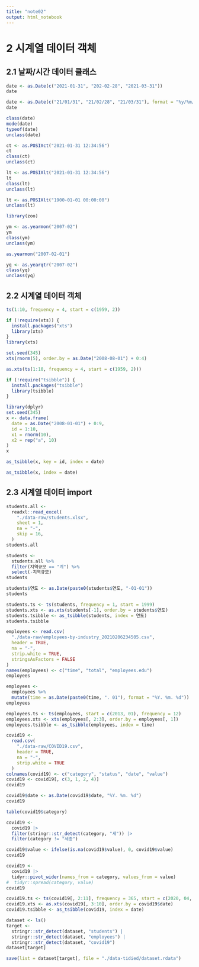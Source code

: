 ```yaml
---
title: "note02"
output: html_notebook
---
```


# 2 시계열 데이터 객체

## 2.1 날짜/시간 데이터 클래스

```r
date <- as.Date(c("2021-01-31", "202-02-28", "2021-03-31"))
date
```

```r
date <- as.Date(c("21/01/31", "21/02/28", "21/03/31"), format = "%y/%m/%d")
date
```

```r
class(date)
mode(date)
typeof(date)
unclass(date)
```

```r
ct <- as.POSIXct("2021-01-31 12:34:56")
ct
class(ct)
unclass(ct)
```

```r
lt <- as.POSIXlt("2021-01-31 12:34:56")
lt
class(lt)
unclass(lt)
```

```r
lt <- as.POSIXlt("1900-01-01 00:00:00")
unclass(lt)
```

```r
library(zoo)
```

```r
ym <- as.yearmon("2007-02")
ym
class(ym)
unclass(ym)
```

```r
as.yearmon("2007-02-01")
```

```r
yq <- as.yearqtr("2007-02")
class(yq)
unclass(yq)
```

## 2.2 시계열 데이터 객체

```r
ts(1:10, frequency = 4, start = c(1959, 2))
```

```r
if (!require(xts)) {
  install.packages("xts")
  library(xts)
}
library(xts)
```

```r
set.seed(345)
xts(rnorm(5), order.by = as.Date("2008-08-01") + 0:4)
```

```r
as.xts(ts(1:10, frequency = 4, start = c(1959, 2)))
```

```r
if (!require("tsibble")) {
  install.packages("tsibble")
  library(tsibble)
}
```

```r
library(dplyr)
set.seed(345)
x <- data.frame(
  date = as.Date("2008-01-01") + 0:9,
  id = 1:10,
  x1 = rnorm(10),
  x2 = rep("a", 10)
)
x
```

```r
as_tsibble(x, key = id, index = date)
```

```r
as_tsibble(x, index = date)
```

## 2.3 시계열 데이터 import

```r
students.all <-
  readxl::read_excel(
    "./data-raw/students.xlsx",
    sheet = 1,
    na = "-",
    skip = 16,
  )
students.all
```

```r
students <-
  students.all %>%
  filter(지역규모 == "계") %>%
  select(-지역규모)
students
```

```r
students$연도 <- as.Date(paste0(students$연도, "-01-01"))
students
```

```r
students.ts <- ts(students, frequency = 1, start = 1999)
students.xts <- as.xts(students[-1], order.by = students$연도)
students.tsibble <- as_tsibble(students, index = 연도)
students.tsibble
```

```r
employees <- read.csv(
  "./data-raw/employees-by-industry_20210206234505.csv",
  header = TRUE,
  na = "-",
  strip.white = TRUE,
  stringsAsFactors = FALSE
)
names(employees) <- c("time", "total", "employees.edu")
employees
```

```r
employees <-
  employees %>%
  mutate(time = as.Date(paste0(time, ". 01"), format = "%Y. %m. %d"))
employees
```

```r
employees.ts <- ts(employees, start = c(2013, 01), frequency = 12)
employees.xts <- xts(employees[, 2:3], order.by = employees[, 1])
employees.tsibble <- as_tsibble(employees, index = time)
```

```r
covid19 <-
  read.csv(
    "./data-raw/COVID19.csv",
    header = TRUE,
    na = "-",
    strip.white = TRUE
  )
colnames(covid19) <- c("category", "status", "date", "value")
covid19 <- covid19[, c(3, 1, 2, 4)]
covid19
```

```r
covid19$date <- as.Date(covid19$date, "%Y. %m. %d")
covid19
```

```r
table(covid19$category)
```

```r
covid19 <-
  covid19 |>
  filter(stringr::str_detect(category, "세")) |>
  filter(category != "세종")
```

```r
covid19$value <- ifelse(is.na(covid19$value), 0, covid19$value)
covid19
```

```r
covid19 <-
  covid19 |>
  tidyr::pivot_wider(names_from = category, values_from = value)
#  tidyr::spread(category, value) 
covid19
```

```r
covid19.ts <- ts(covid19[, 2:11], frequency = 365, start = c(2020, 04, 09))
covid19.xts <- as.xts(covid19[, 3:10], order.by = covid19$date)
covid19.tsibble <- as_tsibble(covid19, index = date)
```

```r
dataset <- ls()
target <-
  stringr::str_detect(dataset, "students") |
  stringr::str_detect(dataset, "employees") |
  stringr::str_detect(dataset, "covid19")
dataset[target]
```

```r
save(list = dataset[target], file = "./data-tidied/dataset.rdata")
```
